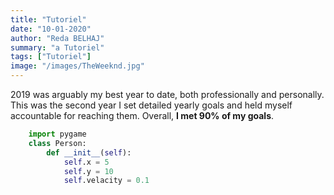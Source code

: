 ```yaml
---
title: "Tutoriel"
date: "10-01-2020"
author: "Reda BELHAJ"
summary: "a Tutoriel"
tags: ["Tutoriel"]
image: "/images/TheWeeknd.jpg"
---
```


2019 was arguably my best year to date, both professionally and personally.
This was the second year I set detailed yearly goals and held myself accountable for reaching them. Overall, **I met 90% of my goals**.

```python
    import pygame
    class Person:
        def __init__(self):
            self.x = 5
            self.y = 10
            self.velacity = 0.1
```